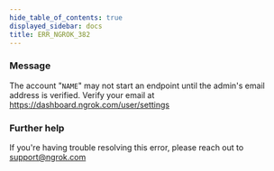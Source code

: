 ```yaml
---
hide_table_of_contents: true
displayed_sidebar: docs
title: ERR_NGROK_382
---
```


### Message

The account "`NAME`" may not start an endpoint until the admin's email address is verified. Verify your email at https://dashboard.ngrok.com/user/settings

### Further help

If you're having trouble resolving this error, please reach out to [support@ngrok.com](mailto:support@ngrok.com?subject=Help%20with%20ERR_NGROK_382)
